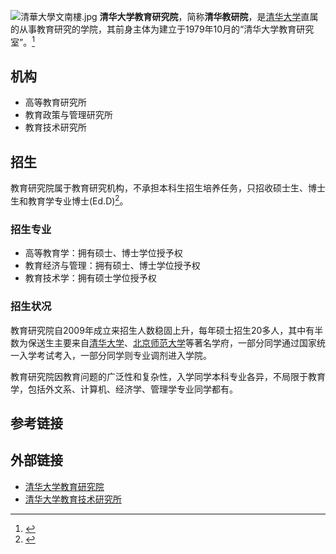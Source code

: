 {{primarysources|time=2019-06-26T02:25:30+00:00}}
{{Infobox University Department
 |名称              = 清华大学教育研究院
 |其他名称        = Institution of  Education, Tsinghua University
 |徽标              =
 |徽标说明        =
 |隶属              =[[清华大学|清华大学]]
 |建立时间        =2009年
 |关闭时间        =
 |类型              =学院
 |下属              =
 |主管官员        =
 |主席              =
 |党委书记        =李越
 |院长              =[[谢维和|谢维和]]
 |常务副院长     =[[史静寰|史静寰]]
 |副院长           =
 |系主任           =
 |所长              =
 |部长              =
 |主任              =
 |头衔              =
 |头衔人名        =
 |教师              =
 |员工              =
 |学生              =
 |本科生           =
 |研究生           =
 |博士生           =
 |其他学生        =
 |地址              = {{CHN}}[[北京市|北京市]][[海淀区|海淀区]][[清华园|清华园]]
 |国家              =
 |省                 =
 |市                 =
 |坐标              = 
 |网址              =http://www.ioe.tsinghua.edu.cn
 |标志              =
 |脚注              =
}}
[[File:清華大學文南樓.jpg|right]]
'''清华大学教育研究院'''，简称'''清华教研院'''，是[[清华大学|清华大学]]直属的从事教育研究的学院，其前身主体为建立于1979年10月的“清华大学教育研究室”。<ref>{{Cite web |url=http://www.ioe.tsinghua.edu.cn/publish/ioe/5333/index.html |title=清华大学教育研究院概况 |access-date=2012-02-19 |archive-date=2020-11-27 |archive-url=https://web.archive.org/web/20201127024126/http://www.ioe.tsinghua.edu.cn/publish/ioe/5333/index.html |dead-url=no }}</ref>

==机构==
* 高等教育研究所
* 教育政策与管理研究所
* 教育技术研究所
==招生==
教育研究院属于教育研究机构，不承担本科生招生培养任务，只招收硕士生、博士生和教育学专业博士(Ed.D)<ref>{{Cite web |url=http://www.ioe.tsinghua.edu.cn/publish/ioe/5336/index.html |title=清华大学教育研究院人才培养 |access-date=2012-02-20 |archive-date=2020-01-23 |archive-url=https://web.archive.org/web/20200123020039/http://www.ioe.tsinghua.edu.cn/publish/ioe/5336/index.html |dead-url=no }}</ref>。
===招生专业===
* 高等教育学：拥有硕士、博士学位授予权
* 教育经济与管理：拥有硕士、博士学位授予权
* 教育技术学：拥有硕士学位授予权
===招生状况===
教育研究院自2009年成立来招生人数稳固上升，每年硕士招生20多人，其中有半数为保送生主要来自[[清华大学|清华大学]]、[[北京师范大学|北京师范大学]]等著名学府，一部分同学通过国家统一入学考试考入，一部分同学则专业调剂进入学院。

教育研究院因教育问题的广泛性和复杂性，入学同学本科专业各异，不局限于教育学，包括外文系、计算机、经济学、管理学专业同学都有。

== 参考链接 ==
{{Reflist}}

==外部链接==
*[https://web.archive.org/web/20170812072048/http://www.ioe.tsinghua.edu.cn/ 清华大学教育研究院]
* [http://www.theti.org/index.do 清华大学教育技术研究所] {{Wayback|url=http://www.theti.org/index.do |date=20151108012344 }}

{{清华大学/院系}}